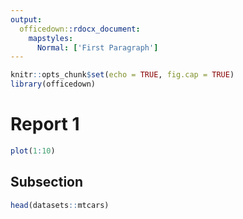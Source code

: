 ```yaml
---
output: 
  officedown::rdocx_document:
    mapstyles:
      Normal: ['First Paragraph']
---
```


```r
knitr::opts_chunk$set(echo = TRUE, fig.cap = TRUE)
library(officedown)
```

# Report 1

```r
plot(1:10)
```

## Subsection

```r
head(datasets::mtcars)
```

